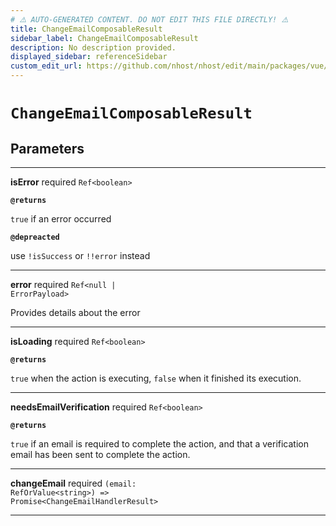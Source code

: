 ```yaml
---
# ⚠️ AUTO-GENERATED CONTENT. DO NOT EDIT THIS FILE DIRECTLY! ⚠️
title: ChangeEmailComposableResult
sidebar_label: ChangeEmailComposableResult
description: No description provided.
displayed_sidebar: referenceSidebar
custom_edit_url: https://github.com/nhost/nhost/edit/main/packages/vue/src/useChangeEmail.ts#L15
---
```


# `ChangeEmailComposableResult`

## Parameters

---

**<span className="parameter-name">isError</span>** <span className="optional-status">required</span> <code>Ref&lt;boolean&gt;</code>

**`@returns`**

`true` if an error occurred

**`@depreacted`**

use `!isSuccess` or `!!error` instead

---

**<span className="parameter-name">error</span>** <span className="optional-status">required</span> <code>Ref&lt;null &#124; ErrorPayload&gt;</code>

Provides details about the error

---

**<span className="parameter-name">isLoading</span>** <span className="optional-status">required</span> <code>Ref&lt;boolean&gt;</code>

**`@returns`**

`true` when the action is executing, `false` when it finished its execution.

---

**<span className="parameter-name">needsEmailVerification</span>** <span className="optional-status">required</span> <code>Ref&lt;boolean&gt;</code>

**`@returns`**

`true` if an email is required to complete the action, and that a verification email has been sent to complete the action.

---

**<span className="parameter-name">changeEmail</span>** <span className="optional-status">required</span> <code>(email: RefOrValue&lt;string&gt;) =&gt; Promise&lt;ChangeEmailHandlerResult&gt;</code>

---
